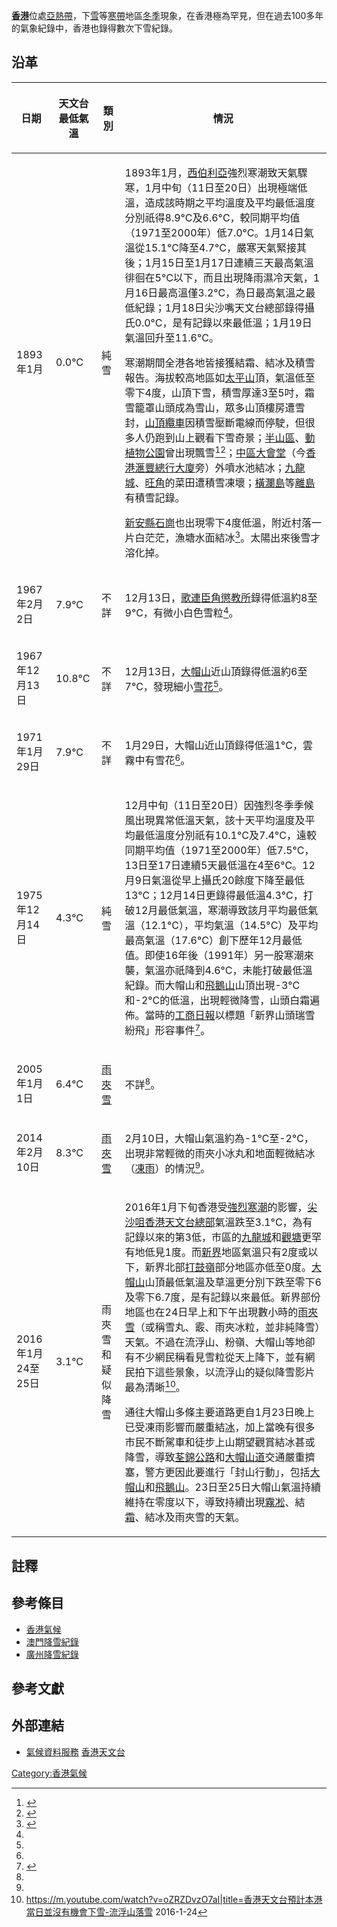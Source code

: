 '''[[香港|香港]]'''位處[[亞熱帶|亞熱帶]]，下[[雪|雪]]等[[寒帶|寒帶]]地區[[冬季|冬季]]現象，在香港極為罕見，但在過去100多年的氣象紀錄中，香港也錄得數次下雪紀錄。 

==沿革==
{| class="wikitable"
!日期
!天文台最低氣溫
!類別
!情況
|-
|1893年1月
|0.0°C
|純雪
|1893年1月，[[西伯利亞|西伯利亞]]強烈寒潮致天氣驟寒，1月中旬（11日至20日）出現極端低溫，造成該時期之平均溫度及平均最低溫度分別祇得8.9°C及6.6°C，較同期平均值（1971至2000年）低7.0°C。1月14日氣溫從15.1°C降至4.7°C，嚴寒天氣緊接其後；1月15日至1月17日連續三天最高氣溫徘徊在5°C以下，而且出現降雨濕冷天氣，1月16日最高溫僅3.2°C，為日最高氣溫之最低紀錄；1月18日尖沙嘴天文台總部錄得攝氏0.0°C，是有記錄以來最低溫；1月19日氣溫回升至11.6°C。

寒潮期間全港各地皆接獲結霜、結冰及積雪報告。海拔較高地區如[[太平山_(香港)|太平山]]頂，氣溫低至零下4度，山頂下雪，積雪厚達3至5吋，霜雪籠罩山頭成為雪山，眾多山頂樓房遭雪封，[[山頂纜車|山頂纜車]]因積雪壓斷電線而停駛，但很多人仍跑到山上觀看下雪奇景；[[半山區|半山區]]、[[動植物公園|動植物公園]]曾出現飄雪<ref name="apple201601">{{cite news|url=http://hk.apple.nextmedia.com/news/art/20160119/19457771|title=美氣象局一度預測 港周日或落雪 天文台稱不會|date=2016-01-19|agency=[[蘋果日報_(香港)|蘋果日報]]|accessdate=2016-07-24|archive-date=2016-04-24|archive-url=https://web.archive.org/web/20160424205515/http://hk.apple.nextmedia.com/news/art/20160119/19457771|dead-url=no}}</ref><ref name="hko">{{cite news|url=http://www.weather.gov.hk/prtver/html/docs/blog/b5/archives/00000159.shtml|title=臨近冰點的香港 - 歷史角度|date=2014-04-26|agency=[[香港天文台|香港天文台]]|access-date=2016-01-24|archive-url=https://web.archive.org/web/20160305091443/http://www.weather.gov.hk/prtver/html/docs/blog/b5/archives/00000159.shtml|archive-date=2016-03-05|dead-url=yes}}</ref>；[[舊香港大會堂|中區大會堂]]（今[[香港滙豐總行大廈|香港滙豐總行大廈]]旁）外噴水池結冰；[[九龍城|九龍城]]、[[旺角|旺角]]的菜田遭積雪凍壞；[[橫瀾島|橫瀾島]]等[[香港離島|離島]]有積雪記錄。

[[寶安縣|新安縣]][[石崗|石崗]]也出現零下4度低溫，附近村落一片白茫茫，漁塘水面結冰<ref>{{cite book|title=《回到舊香港》|year=1991|author=吳昊}}</ref>{{NoteTag|當時新界仍未租借予英國成為香港一部分。}}。太陽出來後雪才溶化掉。

|-
|1967年2月2日
|7.9°C	
|不詳
|12月13日，[[歌連臣角懲教所|歌連臣角懲教所]]錄得低溫約8至9°C，有微小白色雪粒<ref name="hko"></ref>。
|-
|1967年12月13日
|10.8°C	
|不詳
|12月13日，[[大帽山|大帽山]]近山頂錄得低溫約6至7°C，發現細小[[雪花|雪花]]<ref name="hko"></ref>。
|-
|1971年1月29日
|7.9°C
|不詳
|1月29日，大帽山近山頂錄得低溫1°C，雲霧中有雪花<ref name="hko"></ref>。
|-
|1975年12月14日
|4.3°C
|純雪
|12月中旬（11日至20日）因強烈冬季季候風出現異常低溫天氣，該十天平均溫度及平均最低溫度分別祇有10.1°C及7.4°C，遠較同期平均值（1971至2000年）低7.5°C，13日至17日連續5天最低溫在4至6°C。12月9日氣溫從早上攝氏20餘度下降至最低13°C；12月14日更錄得最低溫4.3°C，打破12月最低氣溫，寒潮導致該月平均最低氣溫（12.1°C），平均氣溫（14.5°C）及平均最高氣溫（17.6°C）創下歷年12月最低值。即使16年後（1991年）另一股寒潮來襲，氣溫亦祇降到4.6°C，未能打破最低溫紀錄。而大帽山和[[飛鵝山|飛鵝山]]山頂出現-3°C和-2°C的低溫，出現輕微降雪，山頭白霜遍佈。當時的[[工商日報|工商日報]]以標題「新界山頭瑞雪紛飛」形容事件<ref>{{cite news|url=http://hk.apple.nextmedia.com/realtime/news/20131215/51996463|title=香港落過雪？有圖有真相！|date=2013-12-15|agency=蘋果日報 (香港)|accessdate=2016-01-24|archive-date=2017-05-06|archive-url=https://web.archive.org/web/20170506081441/http://hk.apple.nextmedia.com/realtime/news/20131215/51996463|dead-url=no}}</ref>。
|-
|2005年1月1日
|6.4°C
|[[雨夾雪|雨夾雪]]
|不詳<ref name="hko"></ref>。
|-
|2014年2月10日
|8.3°C
|[[雨夾雪|雨夾雪]]
|2月10日，大帽山氣溫約為-1℃至-2℃，出現非常輕微的雨夾小冰丸和地面輕微結冰（[[凍雨|凍雨]]）的情況<ref name="hko"></ref>。
|-
|2016年1月24至25日
|3.1°C
|雨夾雪和疑似降雪
|2016年1月下旬香港受[[2016年北半球寒流|強烈寒潮]]的影響，[[尖沙咀|尖沙咀]][[香港天文台總部|香港天文台總部]]氣溫跌至3.1°C，為有記錄以來的第3低，市區的[[九龍城|九龍城]]和[[觀塘|觀塘]]更罕有地低見1度。而[[新界|新界]]地區氣溫只有2度或以下，新界北部[[打鼓嶺_(北區)|打鼓嶺]]部分地區亦低至0度。[[大帽山|大帽山]]山頂最低氣溫及草溫更分別下跌至零下6及零下6.7度，是有記錄以來最低。新界部份地區也在24日早上和下午出現數小時的[[雨夾雪|雨夾雪]]（或稱雪丸、霰、雨夾冰粒，並非純降雪）天氣。不過在流浮山、粉嶺、大帽山等地卻有不少網民稱看見雪粒從天上降下，並有網民拍下這些景象，以流浮山的疑似降雪影片最為清晰<ref>https://m.youtube.com/watch?v=oZRZDvzO7aI|title=香港天文台預計本港當日並沒有機會下雪-流浮山落雪 2016-1-24</ref>。

通往大帽山多條主要道路更自1月23日晚上已受凍雨影響而嚴重結[[冰|冰]]，加上當晚有很多市民不斷駕車和徒步上山期望觀賞結冰甚或降雪，導致[[荃錦公路|荃錦公路]]和[[大帽山道|大帽山道]]交通嚴重擠塞，警方更因此要進行「封山行動」，包括[[大帽山|大帽山]]和[[飛鵝山|飛鵝山]]。23日至25日大帽山氣溫持續維持在零度以下，導致持續出現[[霧凇|霧凇]]、結[[霜|霜]]、結冰及雨夾雪的天氣。
|}

== 註釋 ==
{{NoteFoot}}

== 參考條目 ==
*[[香港氣候|香港氣候]]
*[[澳門降雪紀錄|澳門降雪紀錄]]
*[[廣州降雪記錄|廣州降雪紀錄]]

== 參考文獻 ==
{{Reflist}}

== 外部連結 ==
* [http://www.hko.gov.hk/cis/climat_c.htm 氣候資料服務] {{Wayback|url=http://www.hko.gov.hk/cis/climat_c.htm |date=20191025212534 }} [[香港天文台|香港天文台]]

[[Category:香港氣候|Category:香港氣候]]